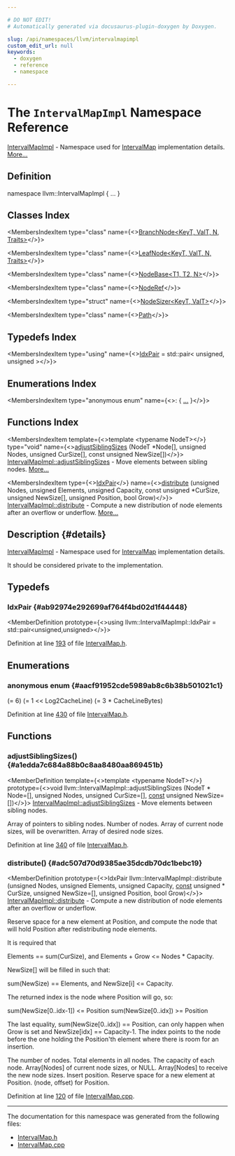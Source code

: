 ```yaml
---

# DO NOT EDIT!
# Automatically generated via docusaurus-plugin-doxygen by Doxygen.

slug: /api/namespaces/llvm/intervalmapimpl
custom_edit_url: null
keywords:
  - doxygen
  - reference
  - namespace

---
```





# The `IntervalMapImpl` Namespace Reference

<DoxygenPage pluginConfig={pluginConfig}>

<a href="/docs/api/namespaces/llvm/intervalmapimpl">IntervalMapImpl</a> - Namespace used for <a href="/docs/api/classes/llvm/intervalmap">IntervalMap</a> implementation details. <a href="#details">More...</a>

## Definition

<CodeBlock>namespace llvm::IntervalMapImpl &#123; ... &#125;</CodeBlock>

## Classes Index

<MembersIndex>

<MembersIndexItem
  type="class"
  name={<><a href="/docs/api/classes/llvm/intervalmapimpl/branchnode">BranchNode&lt;KeyT, ValT, N, Traits&gt;</a></>}>
</MembersIndexItem>

<MembersIndexItem
  type="class"
  name={<><a href="/docs/api/classes/llvm/intervalmapimpl/leafnode">LeafNode&lt;KeyT, ValT, N, Traits&gt;</a></>}>
</MembersIndexItem>

<MembersIndexItem
  type="class"
  name={<><a href="/docs/api/classes/llvm/intervalmapimpl/nodebase">NodeBase&lt;T1, T2, N&gt;</a></>}>
</MembersIndexItem>

<MembersIndexItem
  type="class"
  name={<><a href="/docs/api/classes/llvm/intervalmapimpl/noderef">NodeRef</a></>}>
</MembersIndexItem>

<MembersIndexItem
  type="struct"
  name={<><a href="/docs/api/structs/llvm/intervalmapimpl/nodesizer">NodeSizer&lt;KeyT, ValT&gt;</a></>}>
</MembersIndexItem>

<MembersIndexItem
  type="class"
  name={<><a href="/docs/api/classes/llvm/intervalmapimpl/path">Path</a></>}>
</MembersIndexItem>

</MembersIndex>

## Typedefs Index

<MembersIndex>

<MembersIndexItem
  type="using"
  name={<><a href="#ab92974e292699af764f4bd02d1f44448">IdxPair</a> = std::pair&lt; unsigned, unsigned &gt;</>}>
</MembersIndexItem>

</MembersIndex>

## Enumerations Index

<MembersIndex>

<MembersIndexItem
  type="anonymous enum"
  name={<>:  &#123; <a href="#aacf91952cde5989ab8c6b38b501021c1">...</a> &#125;</>}>
</MembersIndexItem>

</MembersIndex>

## Functions Index

<MembersIndex>

<MembersIndexItem
  template={<>template &lt;typename NodeT&gt;</>}
  type="void"
  name={<><a href="#a1edda7c684a88b0c8aa8480aa869451b">adjustSiblingSizes</a> (NodeT &#42;Node&#91;&#93;, unsigned Nodes, unsigned CurSize&#91;&#93;, const unsigned NewSize&#91;&#93;)</>}>
<a href="#a1edda7c684a88b0c8aa8480aa869451b">IntervalMapImpl::adjustSiblingSizes</a> - Move elements between sibling nodes. <a href="#a1edda7c684a88b0c8aa8480aa869451b">More...</a>
</MembersIndexItem>

<MembersIndexItem
  type={<><a href="#ab92974e292699af764f4bd02d1f44448">IdxPair</a></>}
  name={<><a href="#adc507d70d9385ae35dcdb70dc1bebc19">distribute</a> (unsigned Nodes, unsigned Elements, unsigned Capacity, const unsigned &#42;CurSize, unsigned NewSize&#91;&#93;, unsigned Position, bool Grow)</>}>
<a href="#adc507d70d9385ae35dcdb70dc1bebc19">IntervalMapImpl::distribute</a> - Compute a new distribution of node elements after an overflow or underflow. <a href="#adc507d70d9385ae35dcdb70dc1bebc19">More...</a>
</MembersIndexItem>

</MembersIndex>

## Description {#details}

<a href="/docs/api/namespaces/llvm/intervalmapimpl">IntervalMapImpl</a> - Namespace used for <a href="/docs/api/classes/llvm/intervalmap">IntervalMap</a> implementation details.

It should be considered private to the implementation.

<SectionDefinition>

## Typedefs

### IdxPair {#ab92974e292699af764f4bd02d1f44448}

<MemberDefinition
  prototype={<>using llvm::IntervalMapImpl::IdxPair =  std::pair&lt;unsigned,unsigned&gt;</>}>

Definition at line <a href="/docs/api/files/include/include/llvm/include/llvm/adt/intervalmap-h/#l00193">193</a> of file <a href="/docs/api/files/include/include/llvm/include/llvm/adt/intervalmap-h">IntervalMap.h</a>.
</MemberDefinition>

</SectionDefinition>

<SectionDefinition>

## Enumerations

### anonymous enum  {#aacf91952cde5989ab8c6b38b501021c1}

<MemberDefinition
  prototype="anonymous enum ">

<EnumerationList title="Enumeration values">

<Link id="aacf91952cde5989ab8c6b38b501021c1a4b980c1f20e48e79647774737cf4f1ce" />
<EnumerationListItem name="Log2CacheLine">
 (= 6)
</EnumerationListItem>

<Link id="aacf91952cde5989ab8c6b38b501021c1a22be8a9f335245b5ce05d2a3d35a9221" />
<EnumerationListItem name="CacheLineBytes">
 (= 1 &lt;&lt; Log2CacheLine)
</EnumerationListItem>

<Link id="aacf91952cde5989ab8c6b38b501021c1ab4675b39ebff7a48b8f66be1e97f1575" />
<EnumerationListItem name="DesiredNodeBytes">
 (= 3 &#42; CacheLineBytes)
</EnumerationListItem>

</EnumerationList>

Definition at line <a href="/docs/api/files/include/include/llvm/include/llvm/adt/intervalmap-h/#l00430">430</a> of file <a href="/docs/api/files/include/include/llvm/include/llvm/adt/intervalmap-h">IntervalMap.h</a>.
</MemberDefinition>

</SectionDefinition>

<SectionDefinition>

## Functions

### adjustSiblingSizes() {#a1edda7c684a88b0c8aa8480aa869451b}

<MemberDefinition
  template={<>template &lt;typename NodeT&gt;</>}
  prototype={<>void llvm::IntervalMapImpl::adjustSiblingSizes (NodeT &#42; Node=[], unsigned Nodes, unsigned CurSize=[], <a href="/docs/api/files/lib/lib/target/lib/target/aarch64/aarch64promoteconstant-cpp/#a90f8350fecae261c25be85d38b451bff">const</a> unsigned NewSize=[])</>}>
<a href="#a1edda7c684a88b0c8aa8480aa869451b">IntervalMapImpl::adjustSiblingSizes</a> - Move elements between sibling nodes.

<ParametersList title="Parameters">
<ParametersListItem name="<a href=&quot;/docs/api/classes/node&quot;>Node</a>">Array of pointers to sibling nodes.</ParametersListItem>
<ParametersListItem name="Nodes">Number of nodes.</ParametersListItem>
<ParametersListItem name="CurSize">Array of current node sizes, will be overwritten.</ParametersListItem>
<ParametersListItem name="NewSize">Array of desired node sizes.</ParametersListItem>
</ParametersList>

Definition at line <a href="/docs/api/files/include/include/llvm/include/llvm/adt/intervalmap-h/#l00340">340</a> of file <a href="/docs/api/files/include/include/llvm/include/llvm/adt/intervalmap-h">IntervalMap.h</a>.
</MemberDefinition>

### distribute() {#adc507d70d9385ae35dcdb70dc1bebc19}

<MemberDefinition
  prototype={<>IdxPair llvm::IntervalMapImpl::distribute (unsigned Nodes, unsigned Elements, unsigned Capacity, <a href="/docs/api/files/lib/lib/target/lib/target/aarch64/aarch64promoteconstant-cpp/#a90f8350fecae261c25be85d38b451bff">const</a> unsigned &#42; CurSize, unsigned NewSize=[], unsigned Position, bool Grow)</>}>
<a href="#adc507d70d9385ae35dcdb70dc1bebc19">IntervalMapImpl::distribute</a> - Compute a new distribution of node elements after an overflow or underflow.

Reserve space for a new element at Position, and compute the node that will hold Position after redistributing node elements.

It is required that

Elements == sum(CurSize), and Elements + Grow &lt;= Nodes &#42; Capacity.

NewSize&#91;&#93; will be filled in such that:

sum(NewSize) == Elements, and NewSize&#91;i&#93; &lt;= Capacity.

The returned index is the node where Position will go, so:

sum(NewSize&#91;0..idx-1&#93;) &lt;= Position sum(NewSize&#91;0..idx&#93;) &gt;= Position

The last equality, sum(NewSize&#91;0..idx&#93;) == Position, can only happen when Grow is set and NewSize&#91;idx&#93; == Capacity-1. The index points to the node before the one holding the Position&#39;th element where there is room for an insertion.


<ParametersList title="Parameters">
<ParametersListItem name="Nodes">The number of nodes.</ParametersListItem>
<ParametersListItem name="Elements">Total elements in all nodes.</ParametersListItem>
<ParametersListItem name="Capacity">The capacity of each node.</ParametersListItem>
<ParametersListItem name="CurSize">Array&#91;Nodes&#93; of current node sizes, or NULL.</ParametersListItem>
<ParametersListItem name="NewSize">Array&#91;Nodes&#93; to receive the new node sizes.</ParametersListItem>
<ParametersListItem name="Position">Insert position.</ParametersListItem>
<ParametersListItem name="Grow">Reserve space for a new element at Position.</ParametersListItem>
</ParametersList>

<SectionUser title="Returns">
(node, offset) for Position.
</SectionUser>

Definition at line <a href="/docs/api/files/lib/lib/support/intervalmap-cpp/#l00120">120</a> of file <a href="/docs/api/files/lib/lib/support/intervalmap-cpp">IntervalMap.cpp</a>.
</MemberDefinition>

</SectionDefinition>

<hr/>

The documentation for this namespace was generated from the following files:

<ul>
<li><a href="/docs/api/files/include/include/llvm/include/llvm/adt/intervalmap-h">IntervalMap.h</a></li>
<li><a href="/docs/api/files/lib/lib/support/intervalmap-cpp">IntervalMap.cpp</a></li>
</ul>

</DoxygenPage>
